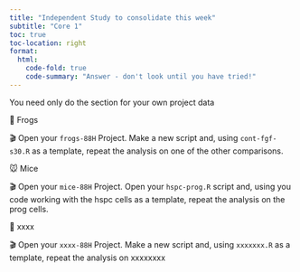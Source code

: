```yaml
---
title: "Independent Study to consolidate this week"
subtitle: "Core 1"
toc: true
toc-location: right
format:
  html:
    code-fold: true
    code-summary: "Answer - don't look until you have tried!"
---
```



You need only do the section for your own project data

🐸 Frogs

🎬 Open your `frogs-88H` Project. Make a new script and, using `cont-fgf-s30.R` as a template, repeat the analysis on one of the other comparisons.


🐭 Mice

🎬 Open your `mice-88H` Project. Open your `hspc-prog.R` script and, using you code working with the hspc cells as a template, repeat the analysis on the prog cells.


🍂 xxxx

🎬 Open your `xxxx-88H` Project. Make a new script and, using `xxxxxxx.R` as a template, repeat the analysis on xxxxxxxx



